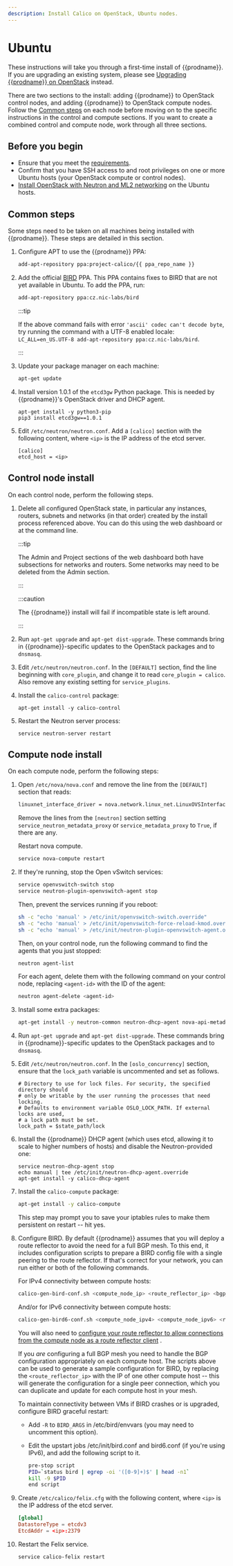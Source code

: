 ```yaml
---
description: Install Calico on OpenStack, Ubuntu nodes.
---
```


# Ubuntu


These instructions will take you through a first-time install of
{{prodname}}. If you are upgrading an existing system, please see
[Upgrading {{prodname}} on OpenStack](../../../operations/upgrading/openstack-upgrade.mdx)
instead.

There are two sections to the install: adding {{prodname}} to OpenStack
control nodes, and adding {{prodname}} to OpenStack compute nodes. Follow
the [Common steps](#common-steps) on each node before moving on to the specific
instructions in the control and compute sections. If you want to create a
combined control and compute node, work through all three sections.

## Before you begin

- Ensure that you meet the [requirements](../requirements.mdx).
- Confirm that you have SSH access to and root privileges on one or more Ubuntu hosts
  (your OpenStack compute or control nodes).
- [Install OpenStack with Neutron and ML2 networking](http://docs.openstack.org)
  on the Ubuntu hosts.

## Common steps

Some steps need to be taken on all machines being installed with {{prodname}}.
These steps are detailed in this section.

1.  Configure APT to use the {{prodname}} PPA:

    ```bash
    add-apt-repository ppa:project-calico/{{ ppa_repo_name }}
    ```

1.  Add the official [BIRD](http://bird.network.cz/) PPA. This PPA contains
    fixes to BIRD that are not yet available in Ubuntu. To add the PPA, run:

    ```bash
    add-apt-repository ppa:cz.nic-labs/bird
    ```

    :::tip

    If the above command fails with error
    `'ascii' codec can't decode byte`, try running the command with a
    UTF-8 enabled locale:
    `LC_ALL=en_US.UTF-8 add-apt-repository ppa:cz.nic-labs/bird`.

    :::

1.  Update your package manager on each machine:

    ```bash
    apt-get update
    ```

1.  Install version 1.0.1 of the `etcd3gw` Python package.  This is
    needed by {{prodname}}'s OpenStack driver and DHCP agent.

    ```
    apt-get install -y python3-pip
    pip3 install etcd3gw==1.0.1
    ```

1.  Edit `/etc/neutron/neutron.conf`. Add a `[calico]` section with
    the following content, where `<ip>` is the IP address of the etcd
    server.

    ```
    [calico]
    etcd_host = <ip>
    ```

## Control node install

On each control node, perform the following steps.

1.  Delete all configured OpenStack state, in particular any instances,
    routers, subnets and networks (in that order) created by the install
    process referenced above. You can do this using the web dashboard or
    at the command line.

    :::tip

    The Admin and Project sections of the web dashboard both
    have subsections for networks and routers. Some networks may
    need to be deleted from the Admin section.

    :::

    :::caution

    The {{prodname}} install will fail if incompatible state is
    left around.

    :::

1.  Run `apt-get upgrade` and `apt-get dist-upgrade`. These commands
    bring in {{prodname}}-specific updates to the OpenStack packages and
    to `dnsmasq`.

1.  Edit `/etc/neutron/neutron.conf`. In the `[DEFAULT]` section, find
    the line beginning with `core_plugin`, and change it to read `core_plugin = calico`. Also remove any existing setting for `service_plugins`.

1.  Install the `calico-control` package:

    ```
    apt-get install -y calico-control
    ```

1.  Restart the Neutron server process:

    ```
    service neutron-server restart
    ```

## Compute node install

On each compute node, perform the following steps:

1.  Open `/etc/nova/nova.conf` and remove the line from the `[DEFAULT]`
    section that reads:

    ```bash
    linuxnet_interface_driver = nova.network.linux_net.LinuxOVSInterfaceDriver
    ```

    Remove the lines from the `[neutron]` section setting
    `service_neutron_metadata_proxy` or `service_metadata_proxy` to
    `True`, if there are any.

    Restart nova compute.

    ```bash
    service nova-compute restart
    ```

1.  If they're running, stop the Open vSwitch services:

    ```bash
    service openvswitch-switch stop
    service neutron-plugin-openvswitch-agent stop
    ```

    Then, prevent the services running if you reboot:

    ```bash
    sh -c "echo 'manual' > /etc/init/openvswitch-switch.override"
    sh -c "echo 'manual' > /etc/init/openvswitch-force-reload-kmod.override"
    sh -c "echo 'manual' > /etc/init/neutron-plugin-openvswitch-agent.override"
    ```

    Then, on your control node, run the following command to find the
    agents that you just stopped:

    ```bash
    neutron agent-list
    ```

    For each agent, delete them with the following command on your
    control node, replacing `<agent-id>` with the ID of the agent:

    ```bash
    neutron agent-delete <agent-id>
    ```

1.  Install some extra packages:

    ```bash
    apt-get install -y neutron-common neutron-dhcp-agent nova-api-metadata
    ```

1.  Run `apt-get upgrade` and `apt-get dist-upgrade`. These commands
    bring in {{prodname}}-specific updates to the OpenStack packages and
    to `dnsmasq`.

1.  Edit `/etc/neutron/neutron.conf`. In the `[oslo_concurrency]` section,
    ensure that the `lock_path` variable is uncommented and set as follows.

    ```
    # Directory to use for lock files. For security, the specified directory should
    # only be writable by the user running the processes that need locking.
    # Defaults to environment variable OSLO_LOCK_PATH. If external locks are used,
    # a lock path must be set.
    lock_path = $state_path/lock
    ```

1.  Install the {{prodname}} DHCP agent (which uses etcd, allowing
    it to scale to higher numbers of hosts) and disable the Neutron-provided
    one:

    ```
    service neutron-dhcp-agent stop
    echo manual | tee /etc/init/neutron-dhcp-agent.override
    apt-get install -y calico-dhcp-agent
    ```

1.  Install the `calico-compute` package:

    ```bash
    apt-get install -y calico-compute
    ```

    This step may prompt you to save your iptables rules to make them
    persistent on restart -- hit yes.

1.  Configure BIRD. By default {{prodname}} assumes that you will deploy a
    route reflector to avoid the need for a full BGP mesh. To this end, it
    includes configuration scripts to prepare a BIRD config file with a single
    peering to the route reflector. If that's correct for your network, you can
    run either or both of the following commands.

    For IPv4 connectivity between compute hosts:

    ```bash
    calico-gen-bird-conf.sh <compute_node_ip> <route_reflector_ip> <bgp_as_number>
    ```

    And/or for IPv6 connectivity between compute hosts:

    ```bash
    calico-gen-bird6-conf.sh <compute_node_ipv4> <compute_node_ipv6> <route_reflector_ipv6> <bgp_as_number>
    ```

    You will also need to [configure your route reflector to allow
    connections from the compute node as a route reflector     client](../../../networking/configuring/bgp.mdx)
.

    If you _are_ configuring a full BGP mesh you need to handle the BGP
    configuration appropriately on each compute host. The scripts above can be
    used to generate a sample configuration for BIRD, by replacing the
    `<route_reflector_ip>` with the IP of one other compute host -- this will
    generate the configuration for a single peer connection, which you can
    duplicate and update for each compute host in your mesh.

    To maintain connectivity between VMs if BIRD crashes or is upgraded,
    configure BIRD graceful restart:

    - Add `-R` to `BIRD_ARGS` in /etc/bird/envvars (you may need to
      uncomment this option).
    - Edit the upstart jobs /etc/init/bird.conf and bird6.conf (if
      you're using IPv6), and add the following script to it.

      ```bash
      pre-stop script
      PID=`status bird | egrep -oi '([0-9]+)$' | head -n1`
      kill -9 $PID
      end script
      ```

1.  Create `/etc/calico/felix.cfg` with the following content, where `<ip>` is the IP
    address of the etcd server.

    ```conf
    [global]
    DatastoreType = etcdv3
    EtcdAddr = <ip>:2379
    ```

1.  Restart the Felix service.

    ```
    service calico-felix restart
    ```

<OpenstackEtcdAuth />
